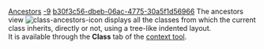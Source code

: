 [[Property:title|Ancestors]]
[[Property:weight|-9]]
[[Property:uuid|b30f3c56-dbeb-06ac-4775-30a5f1d56966]]
The ancestors view  [[Image:class-ancestors-icon]] displays all the classes from which the current class inherits, directly or not, using a tree-like indented layout. <br/>
It is available through the '''Class''' tab of the [[EiffelStudio window overview|context tool]]. 


{{seealso|<br/>
[[Descendants|Descendants]]  }}





